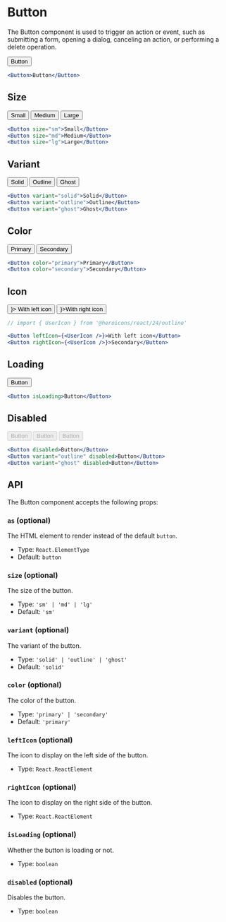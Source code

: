 
# Button

The Button component is used to trigger an action or event, such as submitting a form, opening a dialog, canceling an action, or performing a delete operation.

<div className="docs-container">
  <Button>Button</Button>
</div>

```jsx copy
<Button>Button</Button>
```

## Size

<div className="docs-container">
  <Button size="sm">Small</Button>
  <Button size="md">Medium</Button>
  <Button size="lg">Large</Button>
</div>

```jsx copy
<Button size="sm">Small</Button>
<Button size="md">Medium</Button>
<Button size="lg">Large</Button>
```

## Variant

<div className="docs-container">
  <Button variant="solid">Solid</Button>
  <Button variant="outline">Outline</Button>
  <Button variant="ghost">Ghost</Button>
</div>

```jsx copy
<Button variant="solid">Solid</Button>
<Button variant="outline">Outline</Button>
<Button variant="ghost">Ghost</Button>
```

## Color

<div className="docs-container">
  <Button color="primary">Primary</Button>
  <Button color="secondary">Secondary</Button>
</div>

```jsx copy
<Button color="primary">Primary</Button>
<Button color="secondary">Secondary</Button>
```

## Icon

<div className="docs-container">
  <Button leftIcon={<UserIcon />}>
    <span>With left icon</span>
  </Button>
  <Button rightIcon={<UserIcon />}>With right icon</Button>
</div>

```jsx copy
// import { UserIcon } from '@heroicons/react/24/outline'

<Button leftIcon={<UserIcon />}>With left icon</Button>
<Button rightIcon={<UserIcon />}>Secondary</Button>
```

## Loading

<div className="docs-container">
  <Button isLoading>Button</Button>
</div>

```jsx copy
<Button isLoading>Button</Button>
```

## Disabled

<div className="docs-container">
  <Button disabled>Button</Button>
  <Button variant="outline" disabled>
    <span>Button</span>
  </Button>
  <Button variant="ghost" disabled>
    <span>Button</span>
  </Button>
</div>

```jsx copy
<Button disabled>Button</Button>
<Button variant="outline" disabled>Button</Button>
<Button variant="ghost" disabled>Button</Button>
```

## API

The Button component accepts the following props:

### `as` (optional)

The HTML element to render instead of the default `button`.

- Type: `React.ElementType`
- Default: `button`

### `size` (optional)

The size of the button.

- Type: `'sm' | 'md' | 'lg'`
- Default: `'sm'`

### `variant` (optional)

The variant of the button.

- Type: `'solid' | 'outline' | 'ghost'`
- Default: `'solid'`

### `color` (optional)

The color of the button.

- Type: `'primary' | 'secondary'`
- Default: `'primary'`

### `leftIcon` (optional)

The icon to display on the left side of the button.

- Type: `React.ReactElement`

### `rightIcon` (optional)

The icon to display on the right side of the button.

- Type: `React.ReactElement`

### `isLoading` (optional)

Whether the button is loading or not.

- Type: `boolean`

### `disabled` (optional)

Disables the button.

- Type: `boolean`
